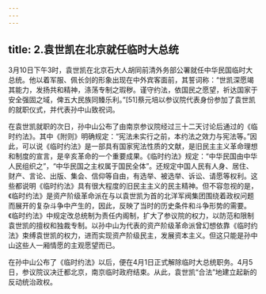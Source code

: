```yaml
---
---
---
```

title: 2.袁世凯在北京就任临时大总统
---




3月10日下午3时，袁世凯在北京石大人胡同前清外务部公署就任中华民国临时大总统。他以着军服、佩长剑的形象出现在中外宾客面前，其誓词称：“世凯深愿竭其能力，发扬共和精神，涤荡专制之瑕秽。谨守约法，依国民之愿望，祈达国家于安全强固之域，俾五大民族同臻乐利。”[51]蔡元培以参议院代表身份参加了袁世凯的就职仪式，并代表孙中山致祝词。

在袁世凯就职的次日，孙中山公布了由南京参议院经过三十二天讨论后通过的《临时约法》。其中《附则》明确规定：“宪法未实行之前，本约法之效力与宪法等。”因此，可以说《临时约法》是一部具有国家宪法性质的文献，是旧民主主义革命理想和制度的宣言，是辛亥革命的一个重要成果。《临时约法》规定：“中华民国由中华人民组织之”，“中华民国之主权属于国民全体”。还规定中国人民有人身、居住、财产、言论、出版、集会、信仰等自由，有选举、被选举、诉讼、请愿等权利。这些都说明《临时约法》具有很大程度的旧民主主义的民主精神。但不容忽视的是，《临时约法》是资产阶级革命派在与以袁世凯为首的北洋军阀集团围绕着政权问题而展开的复杂斗争中产生的，因此，反映了当时的历史条件和斗争形势的需要。《临时约法》中规定改总统制为责任内阁制，扩大了参议院的权力，以防范和限制袁世凯的擅权和独裁专制。以孙中山为代表的资产阶级革命派曾幻想依靠《临时约法》束缚袁世凯的权力，进而实现资产阶级民主，发展资本主义。但这只能是孙中山这些人一厢情愿的主观愿望而已。

在孙中山公布了《临时约法》以后，便在4月1日正式解除临时大总统职务。4月5日，参议院议决迁都北京，南京临时政府结束。从此，袁世凯“合法”地建立起新的反动统治政权。